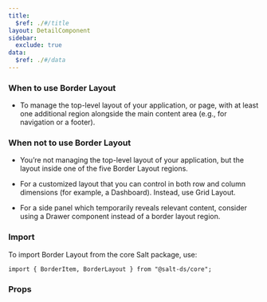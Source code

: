 ```yaml
---
title:
  $ref: ./#/title
layout: DetailComponent
sidebar:
  exclude: true
data:
  $ref: ./#/data
---
```


### When to use Border Layout

- To manage the top-level layout of your application, or page, with at least one additional region alongside the main content area (e.g., for navigation or a footer).

### When not to use Border Layout

- You’re not managing the top-level layout of your application, but the layout inside one of the five Border Layout regions.

- For a customized layout that you can control in both row and column dimensions (for example, a Dashboard). Instead, use Grid Layout.

- For a side panel which temporarily reveals relevant content, consider using a Drawer component instead of a border layout region.

### Import

To import Border Layout from the core Salt package, use:

```
import { BorderItem, BorderLayout } from "@salt-ds/core";
```

### Props

<PropsTable componentName="BorderLayout" />
